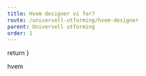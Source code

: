 ```yaml
---
title: Hvem designer vi for?
route: /universell-utforming/hvem-designer
parent: Universell utforming
order: 1
---
```



  return <SEO title={props.pageContext.frontmatter.title} description={props.pageContext.frontmatter.description} pathname={props.pageContext.frontmatter.route} />
}

hvem
